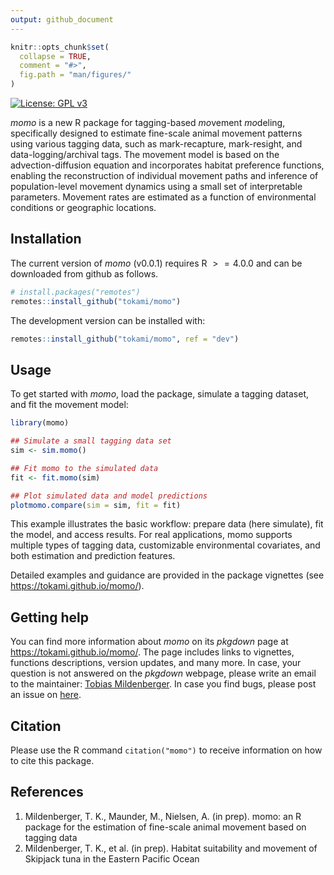 ```yaml
---
output: github_document
---
```


<!-- README.md is generated from README.Rmd. Please edit that file -->

```r
knitr::opts_chunk$set(
  collapse = TRUE,
  comment = "#>",
  fig.path = "man/figures/"
)
```

<!-- badges: start -->
[![License: GPL v3](https://img.shields.io/badge/License-GPL%20v3-blue.svg)](https://www.gnu.org/licenses/gpl-3.0)
<!-- badges: end -->

*momo* is a new R package for tagging-based *mo*vement *mo*deling,
specifically designed to estimate fine-scale animal movement patterns using
various tagging data, such as mark-recapture, mark-resight, and
data-logging/archival tags. The movement model is based on the
advection-diffusion equation and incorporates habitat preference functions,
enabling the reconstruction of individual movement paths and inference of
population-level movement dynamics using a small set of interpretable
parameters. Movement rates are estimated as a function of environmental
conditions or geographic locations.



## Installation

The current version of *momo* (v0.0.1) requires R $>= 4.0.0$ and can be
downloaded from github as follows.

::: .momo-release
```r
# install.packages("remotes")
remotes::install_github("tokami/momo")
```
:::

The development version can be installed with:

::: .momo-devel
```r
remotes::install_github("tokami/momo", ref = "dev")
```
:::



## Usage

To get started with *momo*, load the package, simulate a tagging dataset, and fit
the movement model:

```r
library(momo)

## Simulate a small tagging data set
sim <- sim.momo()

## Fit momo to the simulated data
fit <- fit.momo(sim)

## Plot simulated data and model predictions
plotmomo.compare(sim = sim, fit = fit)
```

This example illustrates the basic workflow: prepare data (here simulate), fit
the model, and access results. For real applications, momo supports multiple
types of tagging data, customizable environmental covariates, and both
estimation and prediction features.

Detailed examples and guidance are provided in the package vignettes (see
[https://tokami.github.io/momo/](https://tokami.github.io/momo/)).


## Getting help

You can find more information about *momo* on its *pkgdown* page at
[https://tokami.github.io/momo/](https://tokami.github.io/momo/). The page
includes links to vignettes, functions descriptions, version updates, and many
more. In case, your question is not answered on the *pkgdown* webpage, please
write an email to the maintainer: [Tobias
Mildenberger](mailto:t.k.mildenberger@gmail.com). In case you find bugs, please
post an issue on [here](https://github.com/tokami/momo/issues).



## Citation

Please use the R command `citation("momo")` to receive information on how to
cite this package.



## References

1. Mildenberger, T. K., Maunder, M., Nielsen, A. (in prep). momo: an R
   package for the estimation of fine-scale animal movement based on tagging
   data
2. Mildenberger, T. K., et al. (in prep). Habitat suitability and movement of
   Skipjack tuna in the Eastern Pacific Ocean
